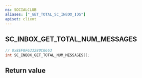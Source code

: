 ```yaml
---
ns: SOCIALCLUB
aliases: ["_GET_TOTAL_SC_INBOX_IDS"]
apiset: client
---
```

## SC_INBOX_GET_TOTAL_NUM_MESSAGES

```c
// 0x8EF0F633280C0663
int SC_INBOX_GET_TOTAL_NUM_MESSAGES();
```



## Return value